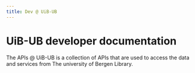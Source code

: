 ```yaml
---
title: Dev @ UiB-UB
---
```



# UiB-UB developer documentation

<Cards>
  <Cards.Card title="APIs @ UiB-UB" href="/en/docs/apis" arrow>
    <div className="p-4">
      The APIs @ UiB-UB is a collection of APIs that are used to access the data and services from The university of Bergen Library.
    </div>
  </Cards.Card>
  <Cards.Card index={1} title="IIIF" href="/en/docs/iiif" />
  <Cards.Card index={0} title="The Collections" href="/en/docs/collections" /> 
  <Cards.Card index={1} title="Termportalen" href="/en/docs/apps/termportalen" />
</Cards>
